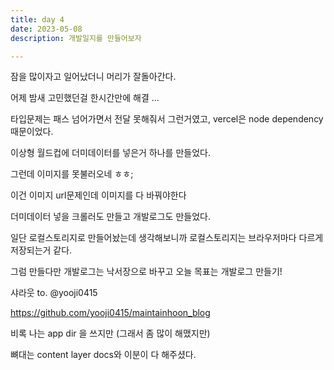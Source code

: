 ```yaml
---
title: day 4
date: 2023-05-08
description: 개발일지를 만들어보자

---
```


잠을 많이자고 일어났더니 머리가 잘돌아간다.

어제 밤새 고민했던걸 한시간만에 해결 ...

타입문제는 패스 넘어가면서 전달 못해줘서 그런거였고, vercel은 node dependency 때문이었다.

이상형 월드컵에 더미데이터를 넣은거 하나를 만들었다.

그런데 이미지를 못불러오네 ㅎㅎ;

이건 이미지 url문제인데 이미지를 다 바꿔야한다

더미데이터 넣을 크롤러도 만들고 개발로그도 만들었다.

일단 로컬스토리지로 만들어놨는데 생각해보니까 로컬스토리지는 브라우저마다 다르게 저장되는거 같다.

그럼 만들다만 개발로그는 낙서장으로 바꾸고 오늘 목표는 개발로그 만들기!

샤라웃 to. @yooji0415

https://github.com/yooji0415/maintainhoon_blog

비록 나는 app dir 을 쓰지만 (그래서 좀 많이 해맸지만)

뼈대는 content layer docs와 이분이 다 해주셨다.